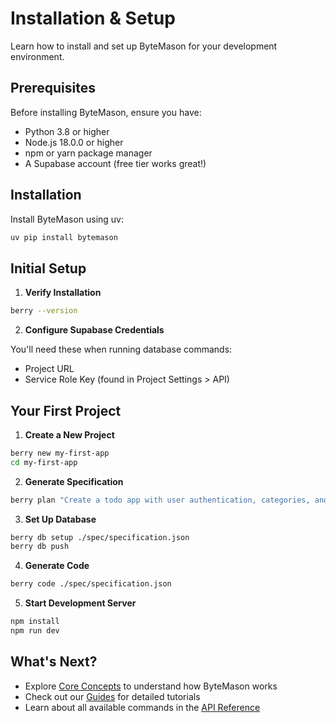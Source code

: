 # Installation & Setup

Learn how to install and set up ByteMason for your development environment.

## Prerequisites

Before installing ByteMason, ensure you have:

- Python 3.8 or higher
- Node.js 18.0.0 or higher
- npm or yarn package manager
- A Supabase account (free tier works great!)

## Installation

Install ByteMason using uv:

```bash
uv pip install bytemason
```

## Initial Setup

1. **Verify Installation**

```bash
berry --version
```

2. **Configure Supabase Credentials**

You'll need these when running database commands:
- Project URL
- Service Role Key (found in Project Settings > API)

## Your First Project

1. **Create a New Project**

```bash
berry new my-first-app
cd my-first-app
```

2. **Generate Specification**

```bash
berry plan "Create a todo app with user authentication, categories, and due dates"
```

3. **Set Up Database**

```bash
berry db setup ./spec/specification.json
berry db push
```

4. **Generate Code**

```bash
berry code ./spec/specification.json
```

5. **Start Development Server**

```bash
npm install
npm run dev
```

## What's Next?

- Explore [Core Concepts](/core-concepts) to understand how ByteMason works
- Check out our [Guides](/guides) for detailed tutorials
- Learn about all available commands in the [API Reference](/api-reference) 